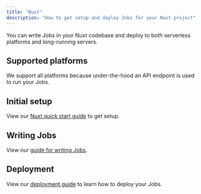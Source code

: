 ```yaml
---
title: "Nuxt"
description: "How to get setup and deploy Jobs for your Nuxt project"
---
```


You can write Jobs in your Nuxt codebase and deploy to both serverless platforms and long-running servers.

## Supported platforms

We support all platforms because under-the-hood an API endpoint is used to run your Jobs.

## Initial setup

View our [Nuxt quick start guide](/documentation/quickstarts/nuxt) to get setup.

## Writing Jobs

View our [guide for writing Jobs](/documentation/guides/create-a-job).

## Deployment

View our [deployment guide](/documentation/guides/deployment) to learn how to deploy your Jobs.
